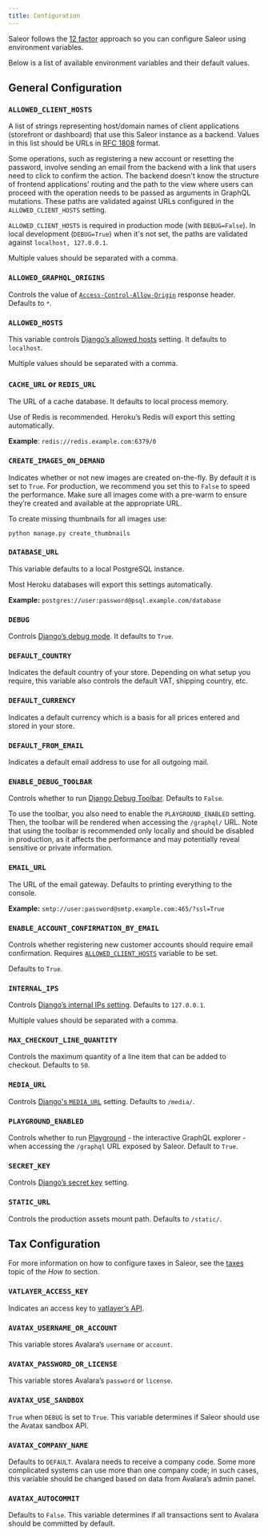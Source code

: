 ```yaml
---
title: Configuration
---
```


Saleor follows the [12 factor](https://12factor.net/) approach so you can configure Saleor using environment variables.

Below is a list of available environment variables and their default values.

## General Configuration

### `ALLOWED_CLIENT_HOSTS`

A list of strings representing host/domain names of client applications (storefront or dashboard) that use this Saleor instance as a backend. Values in this list should be URLs in [RFC 1808](https://tools.ietf.org/html/rfc1808) format.

Some operations, such as registering a new account or resetting the password, involve sending an email from the backend with a link that users need to click to confirm the action. The backend doesn't know the structure of frontend applications' routing and the path to the view where users can proceed with the operation needs to be passed as arguments in GraphQL mutations. These paths are validated against URLs configured in the `ALLOWED_CLIENT_HOSTS` setting.

`ALLOWED_CLIENT_HOSTS` is required in production mode (with `DEBUG=False`). In local development (`DEBUG=True`) when it's not set, the paths are validated against `localhost, 127.0.0.1`.

Multiple values should be separated with a comma.

### `ALLOWED_GRAPHQL_ORIGINS`

Controls the value of [`Access-Control-Allow-Origin`](https://developer.mozilla.org/en-US/docs/Web/HTTP/Headers/Access-Control-Allow-Origin) response header. Defaults to `*`.

### `ALLOWED_HOSTS`

This variable controls [Django’s allowed hosts](https://docs.djangoproject.com/en/3.0/ref/settings/#allowed-hosts) setting. It defaults to `localhost`.

Multiple values should be separated with a comma.

### `CACHE_URL` or `REDIS_URL`

The URL of a cache database. It defaults to local process memory.

Use of Redis is recommended. Heroku’s Redis will export this setting automatically.

**Example**: `redis://redis.example.com:6379/0`

### `CREATE_IMAGES_ON_DEMAND`

Indicates whether or not new images are created on-the-fly. By default it is set to `True`.
For production, we recommend you set this to `False` to speed the performance.
Make sure all images come with a pre-warm to ensure they’re created and available at the appropriate URL.

To create missing thumbnails for all images use:

```shell
python manage.py create_thumbnails
```

### `DATABASE_URL`

This variable defaults to a local PostgreSQL instance.

Most Heroku databases will export this settings automatically.

**Example:** `postgres://user:password@psql.example.com/database`

### `DEBUG`

Controls [Django’s debug mode](https://docs.djangoproject.com/en/3.0/ref/settings/#s-debug). It defaults to `True`.

### `DEFAULT_COUNTRY`

Indicates the default country of your store. Depending on what setup you require, this variable also controls the default VAT, shipping country, etc.

### `DEFAULT_CURRENCY`

Indicates a default currency which is a basis for all prices entered and stored in your store.

### `DEFAULT_FROM_EMAIL`

Indicates a default email address to use for all outgoing mail.

### `ENABLE_DEBUG_TOOLBAR`

Controls whether to run [Django Debug Toolbar](https://django-debug-toolbar.readthedocs.io/en/latest/). Defaults to `False`.

To use the toolbar, you also need to enable the `PLAYGROUND_ENABLED` setting. Then, the toolbar will be rendered when accessing the `/graphql/` URL.
Note that using the toolbar is recommended only locally and should be disabled in production, as it affects the performance and may potentially reveal sensitive or private information.

### `EMAIL_URL`

The URL of the email gateway. Defaults to printing everything to the console.

**Example:** `smtp://user:password@smtp.example.com:465/?ssl=True`

### `ENABLE_ACCOUNT_CONFIRMATION_BY_EMAIL`

Controls whether registering new customer accounts should require email confirmation. Requires [`ALLOWED_CLIENT_HOSTS`](#allowed_client_hosts) variable to be set.

Defaults to `True`.

### `INTERNAL_IPS`

Controls [Django’s internal IPs setting](https://docs.djangoproject.com/en/3.0/ref/settings/#s-internal-ips). Defaults to `127.0.0.1`.

Multiple values should be separated with a comma.

### `MAX_CHECKOUT_LINE_QUANTITY`

Controls the maximum quantity of a line item that can be added to checkout. Defaults to `50`.

### `MEDIA_URL`

Controls [Django's `MEDIA_URL`](https://docs.djangoproject.com/en/3.0/ref/settings/#media-url) setting. Defaults to `/media/`.

### `PLAYGROUND_ENABLED`

Controls whether to run [Playground](https://github.com/prisma-labs/graphql-playground) - the interactive GraphQL explorer - when accessing the `/graphql` URL exposed by Saleor. Default to `True`.

### `SECRET_KEY`

Controls [Django’s secret key](https://docs.djangoproject.com/en/3.0/ref/settings/#s-secret-key) setting.

### `STATIC_URL`

Controls the production assets mount path. Defaults to `/static/`.

## Tax Configuration

For more information on how to configure taxes in Saleor, see the [taxes](guides/taxes.md) topic of the _How to_ section.

### `VATLAYER_ACCESS_KEY`

Indicates an access key to [vatlayer’s API](https://vatlayer.com/).

### `AVATAX_USERNAME_OR_ACCOUNT`

This variable stores Avalara’s `username` or `account`.

### `AVATAX_PASSWORD_OR_LICENSE`

This variable stores Avalara’s `password` or `license`.

### `AVATAX_USE_SANDBOX`

`True` when `DEBUG` is set to `True`. This variable determines if Saleor should use the Avatax sandbox API.

### `AVATAX_COMPANY_NAME`

Defaults to `DEFAULT`. Avalara needs to receive a company code. Some more complicated systems can use more than one company code; in such cases, this variable should be changed based on data from Avalara’s admin panel.

### `AVATAX_AUTOCOMMIT`

Defaults to `False`. This variable determines if all transactions sent to Avalara should be committed by default.
